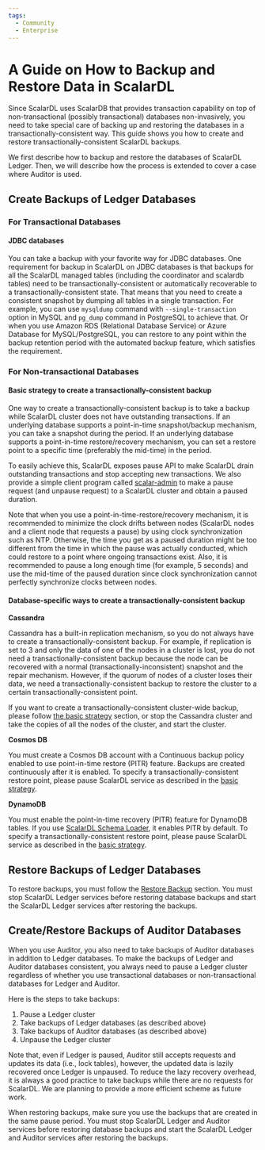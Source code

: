 ```yaml
---
tags:
  - Community
  - Enterprise
---
```


# A Guide on How to Backup and Restore Data in ScalarDL

Since ScalarDL uses ScalarDB that provides transaction capability on top of non-transactional (possibly transactional) databases non-invasively,
you need to take special care of backing up and restoring the databases in a transactionally-consistent way.
This guide shows you how to create and restore transactionally-consistent ScalarDL backups.

We first describe how to backup and restore the databases of ScalarDL Ledger. Then, we will describe how the process is extended to cover a case where Auditor is used.

## Create Backups of Ledger Databases

### For Transactional Databases

#### JDBC databases

You can take a backup with your favorite way for JDBC databases.
One requirement for backup in ScalarDL on JDBC databases is that backups for all the ScalarDL managed tables (including the coordinator and scalardb tables) need to be transactionally-consistent or automatically recoverable to a transactionally-consistent state.
That means that you need to create a consistent snapshot by dumping all tables in a single transaction. For example, you can use `mysqldump` command with `--single-transaction` option in MySQL and `pg_dump` command in PostgreSQL to achieve that.
Or when you use Amazon RDS (Relational Database Service) or Azure Database for MySQL/PostgreSQL, you can restore to any point within the backup retention period with the automated backup feature, which satisfies the requirement.

### For Non-transactional Databases

#### Basic strategy to create a transactionally-consistent backup

One way to create a transactionally-consistent backup is to take a backup while ScalarDL cluster does not have outstanding transactions.
If an underlying database supports a point-in-time snapshot/backup mechanism, you can take a snapshot during the period.
If an underlying database supports a point-in-time restore/recovery mechanism, you can set a restore point to a specific time (preferably the mid-time) in the period.

To easily achieve this, ScalarDL exposes pause API to make ScalarDL drain outstanding transactions and stop accepting new transactions.
We also provide a simple client program called [scalar-admin](https://github.com/scalar-labs/scalar-admin) to make a pause request (and unpause request) to a ScalarDL cluster and obtain a paused duration.

Note that when you use a point-in-time-restore/recovery mechanism, it is recommended to minimize the clock drifts between nodes (ScalarDL nodes and a client node that requests a pause) by using clock synchronization such as NTP.
Otherwise, the time you get as a paused duration might be too different from the time in which the pause was actually conducted, which could restore to a point where ongoing transactions exist.
Also, it is recommended to pause a long enough time (for example, 5 seconds) and use the mid-time of the paused duration since clock synchronization cannot perfectly synchronize clocks between nodes.

#### Database-specific ways to create a transactionally-consistent backup

**Cassandra**

Cassandra has a built-in replication mechanism, so you do not always have to create a transactionally-consistent backup.
For example, if replication is set to 3 and only the data of one of the nodes in a cluster is lost, you do not need a transactionally-consistent backup because the node can be recovered with a normal (transactionally-inconsistent) snapshot and the repair mechanism. 
However, if the quorum of nodes of a cluster loses their data, we need a transactionally-consistent backup to restore the cluster to a certain transactionally-consistent point.

If you want to create a transactionally-consistent cluster-wide backup, please follow [the basic strategy](#basic-strategy-to-create-a-transactionally-consistent-backup) section, or 
stop the Cassandra cluster and take the copies of all the nodes of the cluster, and start the cluster. 

**Cosmos DB**

You must create a Cosmos DB account with a Continuous backup policy enabled to use point-in-time restore (PITR) feature. Backups are created continuously after it is enabled.
To specify a transactionally-consistent restore point, please pause ScalarDL service as described in the [basic strategy](#basic-strategy-to-create-a-transactionally-consistent-backup).

**DynamoDB**

You must enable the point-in-time recovery (PITR) feature for DynamoDB tables. If you use [ScalarDL Schema Loader](https://github.com/scalar-labs/scalardl-schema-loader), it enables PITR by default.
To specify a transactionally-consistent restore point, please pause ScalarDL service as described in the [basic strategy](#basic-strategy-to-create-a-transactionally-consistent-backup).

## Restore Backups of Ledger Databases

To restore backups, you must follow the [Restore Backup](https://scalardb.scalar-labs.com/docs/latest/backup-restore#restore-a-backup) section.
You must stop ScalarDL Ledger services before restoring database backups and start the ScalarDL Ledger services after restoring the backups.

## Create/Restore Backups of Auditor Databases

When you use Auditor, you also need to take backups of Auditor databases in addition to Ledger databases.
To make the backups of Ledger and Auditor databases consistent, you always need to pause a Ledger cluster regardless of whether you use transactional databases or non-transactional databases for Ledger and Auditor.

Here is the steps to take backups:
1. Pause a Ledger cluster
1. Take backups of Ledger databases (as described above)
1. Take backups of Auditor databases (as described above)
1. Unpause the Ledger cluster

Note that, even if Ledger is paused, Auditor still accepts requests and updates its data (i.e., lock tables), however, the updated data is lazily recovered once Ledger is unpaused.
To reduce the lazy recovery overhead, it is always a good practice to take backups while there are no requests for ScalarDL.
We are planning to provide a more efficient scheme as future work.

When restoring backups, make sure you use the backups that are created in the same pause period. 
You must stop ScalarDL Ledger and Auditor services before restoring database backups and start the ScalarDL Ledger and Auditor services after restoring the backups.